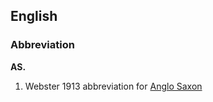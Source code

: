 ==English==

===Abbreviation===
'''AS.'''
#Webster 1913 abbreviation for [[w:Anglo Saxon|Anglo Saxon]]

{{dontlinkhere}}